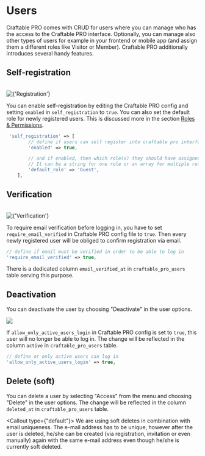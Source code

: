 
# Users
Craftable PRO comes with CRUD for users where you can manage who has the access to the Craftable PRO interface. Optionally, you can manage also other types of users for example in your frontend or mobile app (and assign them a different roles like Visitor or Member). Craftable PRO additionally introduces several handy features.

## Self-registration

<br />
<Image alt={'Registration'} width={350} height={350} src="/images/register.png" />

You can enable self-registration by editing the Craftable PRO config and setting `enabled` in `self_registration` to `true`. You can also set the default role for newly registered users. This is discussed more in the section [Roles & Permissions](/basic-features/roles-permissions#default-role-after-registration).

```php filename="config/craftable-pro.php"
 'self_registration' => [
        // define if users can self register into craftable pro interface
        'enabled' => true,

        // and if enabled, then which role(s) they should have assigned by default. Use role names here.
        // It can be a string for one role or an array for multiple roles.
        'default_role' => 'Guest',
    ],
```

## Verification
<br />
<Image alt={'Verification'} width={450} height={450} src="/images/activate.png" />

To require email verification before logging in, you have to set `require_email_verified` in Craftable PRO config file to `true`. Then every newly registered user will be obliged to confirm registration via email.

```php filename="config/craftable-pro.php"
// define if email must be verified in order to be able to log in
'require_email_verified' => true,
```
There is a dedicated column `email_verified_at` in `craftable_pro_users` table serving this purpose.

## Deactivation

You can deactivate the user by choosing "Deactivate" in the user options.
<br />

<Image width={250} height={250} src="/images/deactivateButton.png" />

If `allow_only_active_users_login` in Craftable PRO config is set to `true`, this user will no longer be able to log in. The change will be reflected in the column `active` in `craftable_pro_users` table.

```php filename="config/craftable-pro.php"
// define or only active users can log in
'allow_only_active_users_login' => true,
```

## Delete (soft)

You can delete a user by selecting "Access" from the menu and choosing "Delete" in the user options. The change will be reflected in the column `deleted_at` in `craftable_pro_users` table.

<Callout type={"default"}>
    We are using soft deletes in combination with email uniqueness. The e-mail address has to be unique, however after the user is deleted, he/she can be created (via registration, invitation or even manually) again with the same e-mail address even though he/she is currently soft deleted.
</Callout>
